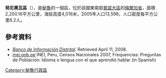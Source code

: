 '''努尼奧瓦區'''（{{lang-es|Distrito de Nuñoa}}），是[[秘魯|秘魯]]的一個區，位於該國東南部[[普諾大區|普諾大區]]的[[梅爾加省|梅爾加省]]，面積2,200.16平方公里，海拔高度4,016米，2005年人口13,598，人口密度每平方公里6.2人。

==參考資料==
*''[https://web.archive.org/web/20080410165254/http://desa.inei.gob.pe/mapas/bid/ Banco de Información Distrital]''. Retrieved April 11, 2008.
*[https://web.archive.org/web/20130127005551/http://iinei.inei.gob.pe/iinei/RedatamCpv2007.asp?id=ResultadosCensales%3Fori%3DC inei.gob.pe] INEI, Peru, Censos Nacionales 2007, Frequencias: Preguntas de Población: Idioma o lengua con el que aprendió hablar (in Spanish)</ref>

{{coord|14|28|48|S|70|38|28|W|source:kolossus-eswiki|display=title}}

{{Peru-geo-stub}}
[[Category:秘魯行政區|Category:秘魯行政區]]